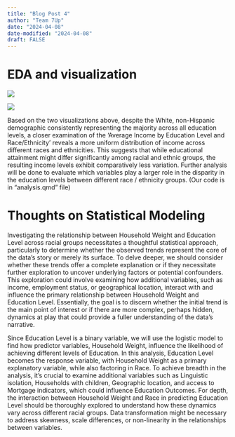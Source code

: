```yaml
---
title: "Blog Post 4"
author: "Team 7Up"
date: "2024-04-08"
date-modified: "2024-04-08"
draft: FALSE
---
```


# EDA and visualization

![](images/eda1.png)

![](images/eda2.png)

Based on the two visualizations above, despite the White, non-Hispanic demographic consistently representing the majority across all education levels, a closer examination of the 'Average Income by Education Level and Race/Ethnicity' reveals a more uniform distribution of income across different races and ethnicities. This suggests that while educational attainment might differ significantly among racial and ethnic groups, the resulting income levels exhibit comparatively less variation. Further analysis will be done to evaluate which variables play a larger role in the disparity in the education levels between different race / ethnicity groups. (Our code is in "analysis.qmd" file)

# Thoughts on Statistical Modeling

Investigating the relationship between Household Weight and Education Level across racial groups necessitates a thoughtful statistical approach, particularly to determine whether the observed trends represent the core of the data's story or merely its surface. To delve deeper, we should consider whether these trends offer a complete explanation or if they necessitate further exploration to uncover underlying factors or potential confounders. This exploration could involve examining how additional variables, such as income, employment status, or geographical location, interact with and influence the primary relationship between Household Weight and Education Level. Essentially, the goal is to discern whether the initial trend is the main point of interest or if there are more complex, perhaps hidden, dynamics at play that could provide a fuller understanding of the data's narrative.

Since Education Level is a binary variable, we will use the logistic model to find how predictor variables, Household Weight, influence the likelihood of achieving different levels of Education. In this analysis, Education Level becomes the response variable, with Household Weight as a primary explanatory variable, while also factoring in Race. To achieve breadth in the analysis, it's crucial to examine additional variables such as Linguistic isolation, Households with children, Geographic location, and access to Mortgage indicators, which could influence Education Outcomes. For depth, the interaction between Household Weight and Race in predicting Education Level should be thoroughly explored to understand how these dynamics vary across different racial groups. Data transformation might be necessary to address skewness, scale differences, or non-linearity in the relationships between variables.
